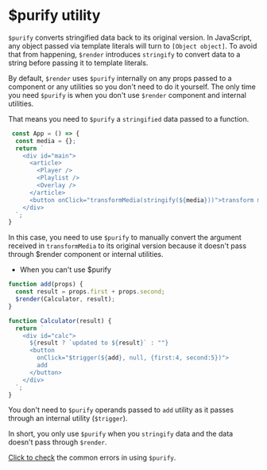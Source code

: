 # $purify utility

`$purify` converts stringified data back to its original version. In JavaScript, any object passed via template literals will turn to `[Object object]`. To avoid that from happening, `$render` introduces `stringify` to convert data to a string before passing it to template literals.

By default, `$render` uses `$purify` internally on any props passed to a component or any utilities so you don't need to do it yourself. The only time you need `$purify` is when you don't use `$render` component and internal utilities.

That means you need to `$purify` a `stringified` data passed to a function.

```js copy
 const App = () => {
  const media = {};
  return `
    <div id="main">
      <article>
        <Player />
        <Playlist />
        <Overlay />
      </article>
      <button onClick="transformMedia(stringify(${media}))">transform media</button>
    </div>
  `;
}
```

In this case, you need to use `$purify` to manually convert the argument received in `transformMedia` to its original version because it doesn't pass through $render component or internal utilities.

* When you can't use $purify

```js copy
function add(props) {
  const result = props.first + props.second;
  $render(Calculator, result);
}

function Calculator(result) {
  return `
    <div id="calc">
      ${result ? `updated to ${result}` : ""}
      <button 
        onClick="$trigger(${add}, null, {first:4, second:5})">
        add
      </button>
    </div>
  `;
}
```

You don't need to `$purify` operands passed to `add` utility as it passes through an internal utility (`$trigger`).

In short, you only use `$purify` when you `stringify` data and the data doesn't pass through `$render`. 

[Click to check]() the common errors in using `$purify`.